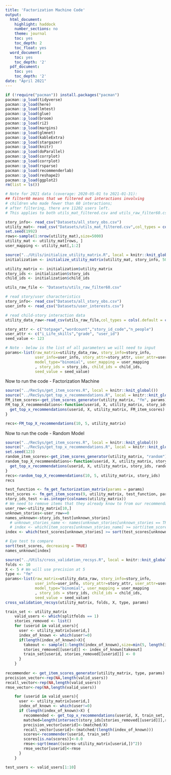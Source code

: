 ```yaml
---
title: 'Factorization Machine Code'
output:
  html_document:
    highlight: haddock
    number_sections: no
    theme: journal
    toc: yes
    toc_depth: 2
    toc_float: yes
  word_document:
    toc: yes
    toc_depth: '2'
  pdf_document:
    toc: yes
    toc_depth: '2'
date: "April 2021"
---
```


```r
if (!require("pacman")) install.packages("pacman")
pacman::p_load(tidyverse)
pacman::p_load(here)
pacman::p_load(lmtest)
pacman::p_load(glue)
pacman::p_load(broom)
pacman::p_load(ri2)
pacman::p_load(margins)
pacman::p_load(glmnet) 
pacman::p_load(kableExtra)
pacman::p_load(stargazer)
pacman::p_load(knitr)
pacman::p_load(doParallel)
pacman::p_load(corrplot)
pacman::p_load(corrplot)
pacman::p_load(rsparse)
pacman::p_load(recommenderlab)
pacman::p_load(reshape2)
pacman::p_load(ggplot2)
rm(list = ls())

# Note for 2021 data (coverage: 2020-05-01 to 2021-01-31): 
## filter60 means that we filtered out interactions involving
# children who made fewer than 60 interactions;
# after filtering, there are 11202 users left.
# This applies to both utils_mat_filtered.csv and utils_raw_filter60.csv.

story_info<- read_csv("Datasets/all_story_obs.csv")
utility_mat<- read_csv("Datasets/utils_mat_filtered.csv",col_types = cols(.default = col_double()))
set.seed(1992)
rows<-sample(1:nrow(utility_mat),size=5000)
utility_mat <- utility_mat[rows, ]
user_mapping <- utility_mat[,1:2]

source("../Utils/initialize_utility_matrix.R", local = knitr::knit_global())
initialization <- initialize_utility_matrix(utility_mat, story_info, 500)

utility_matrix <- initialization$utility_matrix
story_ids <- initialization$story_ids
child_ids <- initialization$child_ids

utils_raw_file <- "Datasets/utils_raw_filter60.csv"

# read story/user characteristics
story_info<- read_csv("Datasets/all_story_obs.csv")
user_info <- read_csv("Datasets/user_interests.csv")

# read child-story interaction data
utility_data_raw<-read_csv(utils_raw_file,col_types = cols(.default = col_double()))

story_attr <- c("totpage","wordcount","story_id_code","n_people")
user_attr <- c("i_Life_skills","grade", "user_id")
seed_value <- 123

# Note - below is the list of all parameters we will need to input
params<-list(raw_matrix=utility_data_raw, story_info=story_info,
             user_info=user_info, story_attr=story_attr, user_attr=user_attr,
             model_type="binomial", user_mapping = user_mapping
             , story_ids = story_ids, child_ids = child_ids,
             seed_value = seed_value)
```

Now to run the code - Factorization Machine

```r
source("../RecSys/get_item_scores.R", local = knitr::knit_global())
source("../RecSys/get_top_x_recommendations.R", local = knitr::knit_global())
FM_item_scores<-get_item_scores_generator(utility_matrix, "fm", params)
FM_top_X_recommendations<-function(userid, X, utility_matrix, story_ids){
  get_top_x_recommendations(userid, X, utility_matrix, FM_item_scores)
}

recs<-FM_top_X_recommendations(10, 5, utility_matrix)
```

Now to run the code - Random Model

```r
source("../RecSys/get_item_scores.R", local = knitr::knit_global())
source("../RecSys/get_top_x_recommendations.R", local = knitr::knit_global())
set.seed(123)
random_item_scores<-get_item_scores_generator(utility_matrix, "random")
random_top_X_recommendations<-function(userid, X, utility_matrix, story_ids){
  get_top_x_recommendations(userid, X, utility_matrix, story_ids, random_item_scores)
}
recs<-random_top_X_recommendations(10, 5, utility_matrix, story_ids)
recs
```
```r
test_function <- fm_get_factorization_matrix(params = params)
test_scores <- fm_get_item_scores(9, utility_matrix, test_function, params)
story_ids_test <-as.integer(colnames(utility_matrix))
# We need to remove items that they already know to from our recommendations.
user_row<-utility_matrix[10,]
unknown_stories<-user_row==0
names_unknown<-story_ids_test[unknown_stories]
  # unknown_stories_name <- names(unknown_stories[unknown_stories == TRUE])
  # index <- which(item_scores[unknown_stories_name] >= sort(item_scores[unknown_stories_name], decreasing=T)[X], arr.ind=TRUE)
index <- which(test_scores[unknown_stories] >= sort(test_scores[unknown_stories], decreasing=T)[5], arr.ind=TRUE)

# Eye test to compare
sort(test_scores, decreasing = TRUE)  
names_unknown[index]
```

```r
source("../Utils/cross_validation_recsys.R", local = knitr::knit_global())
folds <- 10
X <- 5 # We will use precision at 5
type <- "fm"
params<-list(raw_matrix=utility_data_raw, story_info=story_info,
             user_info=user_info, story_attr=story_attr, user_attr=user_attr,
             model_type="binomial", user_mapping = user_mapping
             , story_ids = story_ids, child_ids = child_ids,
             seed_value = seed_value)
cross_validation_recsys(utility_matrix, folds, X, type, params)
```

```r
train_set <- utility_matrix
    valid_users <- which(splitfolds == 1)
    stories_removed <- list()
    for (userid in valid_users){
      user <- utility_matrix[userid,]
      index_of_known <- which(user!=0)
      if(length(index_of_known)>X){
        takeout <- sample(1:length(index_of_known),size=min(5, length(index_of_known)))
        stories_removed[[userid]] <- index_of_known[takeout]
        train_set[userid, stories_removed[[userid]]] <- 0
      }
    }
    
recommender <- get_item_scores_generator(utility_matrix, type, params)
precision_vector<-rep(NA,length(valid_users))
recall_vector<-rep(NA,length(valid_users))
rmse_vector<-rep(NA,length(valid_users))
```

```r
    for (userid in valid_users){
      user <- utility_matrix[userid,]
      index_of_known <- which(user!=0)
      if (length(index_of_known)>X) {
        recommended <- get_top_x_recommendations(userid, X, train_set, recommender)
        matched=length(intersect(story_ids[stories_removed[[userid]]],recommended))
        precision_vector[userid]<-(matched/X)
        recall_vector[userid]<-(matched/(length(index_of_known)))
        scores<-recommender(userid, train_set)
        scores[is.na(scores)]<-0.0
        rmse<-sqrt(mean((scores-utility_matrix[userid,])^2))
        rmse_vector[userid]<-rmse
      }
    }

test_users <- valid_users[1:10]
```
